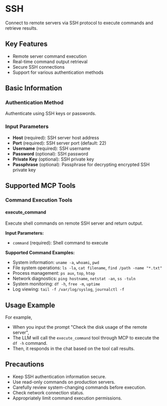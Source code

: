 # SSH

Connect to remote servers via SSH protocol to execute commands and retrieve results.

## Key Features
- Remote server command execution
- Real-time command output retrieval
- Secure SSH connections
- Support for various authentication methods

## Basic Information

### Authentication Method
Authenticate using SSH keys or passwords.

### Input Parameters
- **Host** (required): SSH server host address
- **Port** (required): SSH server port (default: 22)
- **Username** (required): SSH username
- **Password** (optional): SSH password
- **Private Key** (optional): SSH private key
- **Passphrase** (optional): Passphrase for decrypting encrypted SSH private key

## Supported MCP Tools

### Command Execution Tools
#### execute_command
Execute shell commands on remote SSH server and return output.

**Input Parameters:**
- `command` (required): Shell command to execute

**Supported Command Examples:**
- System information: `uname -a`, `whoami`, `pwd`
- File system operations: `ls -la`, `cat filename`, `find /path -name "*.txt"`
- Process management: `ps aux`, `top`, `htop`
- Network diagnostics: `ping hostname`, `netstat -an`, `ss -tuln`
- System monitoring: `df -h`, `free -m`, `uptime`
- Log viewing: `tail -f /var/log/syslog`, `journalctl -f`

## Usage Example

For example,
- When you input the prompt "Check the disk usage of the remote server",
- The LLM will call the `execute_command` tool through MCP to execute the `df -h` command.
- Then, it responds in the chat based on the tool call results.

## Precautions
- Keep SSH authentication information secure.
- Use read-only commands on production servers.
- Carefully review system-changing commands before execution.
- Check network connection status.
- Appropriately limit command execution permissions. 
